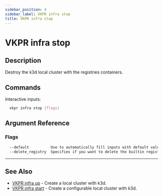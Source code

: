 ```yaml
---
sidebar_position: 4
sidebar_label: VKPR infra stop
title: VKPR infra stop
---
```


# VKPR infra stop

## Description

Destroy the k3d local cluster with the registries containers.

## Commands

Interactive inputs:

```bash
  vkpr infra stop [flags]
```

## Argument Reference

### Flags

```sh
  --default          Use to automatically fill inputs with default values.
  --delete_registry  Specifies if you want to delete the builtin registries
```

---

## See Also

- [VKPR infra up](/docs/commands/infra/up) - Create a local cluster with k3d.
- [VKPR infra start](/docs/commands/infra/start) - Create a configurable local cluster with k3d.

